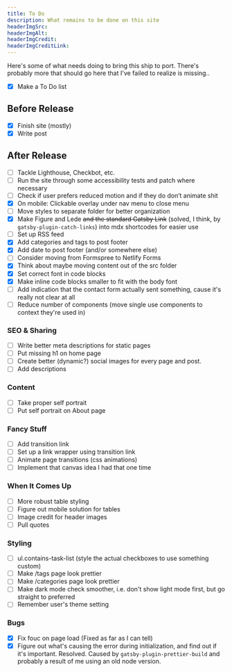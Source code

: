 ```yaml
---
title: To Do
description: What remains to be done on this site
headerImgSrc:
headerImgAlt:
headerImgCredit:
headerImgCreditLink:
---
```


Here's some of what needs doing to bring this ship to port. There's probably more that should go here that I've failed to realize is missing..

- [x] Make a To Do list

## Before Release

- [x] Finish site (mostly)
- [x] Write post

## After Release

- [ ] Tackle Lighthouse, Checkbot, etc.
- [ ] Run the site through some accessibility tests and patch where necessary
- [ ] Check if user prefers reduced motion and if they do don’t animate shit
- [x] On mobile: Clickable overlay under nav menu to close menu
- [ ] Move styles to separate folder for better organization
- [x] Make Figure and Lede ~~and the standard Gatsby Link~~ (solved, I think, by `gatsby-plugin-catch-links`) into mdx shortcodes for easier use
- [ ] Set up RSS feed
- [x] Add categories and tags to post footer
- [x] Add date to post footer (and/or somewhere else)
- [ ] Consider moving from Formspree to Netlify Forms
- [x] Think about maybe moving content out of the src folder
- [x] Set correct font in code blocks
- [x] Make inline code blocks smaller to fit with the body font
- [ ] Add indication that the contact form actually sent something, cause it's really not clear at all
- [ ] Reduce number of components (move single use components to context they're used in)

### SEO & Sharing

- [ ] Write better meta descriptions for static pages
- [ ] Put missing h1 on home page
- [ ] Create better (dynamic?) social images for every page and post.
- [ ] Add descriptions

### Content

- [ ] Take proper self portrait
- [ ] Put self portrait on About page

### Fancy Stuff

- [ ] Add transition link
- [ ] Set up a link wrapper using transition link
- [ ] Animate page transitions (css animations)
- [ ] Implement that canvas idea I had that one time

### When It Comes Up

- [ ] More robust table styling
- [ ] Figure out mobile solution for tables
- [ ] Image credit for header images
- [ ] Pull quotes

### Styling

- [ ] ul.contains-task-list (style the actual checkboxes to use something custom)
- [ ] Make /tags page look prettier
- [ ] Make /categories page look prettier
- [ ] Make dark mode check smoother, i.e. don't show light mode first, but go straight to preferred
- [ ] Remember user's theme setting

### Bugs

- [x] Fix fouc on page load (Fixed as far as I can tell)
- [x] Figure out what's causing the error during initialization, and find out if it's important. Resolved. Caused by `gatsby-plugin-prettier-build` and probably a result of me using an old node version.
